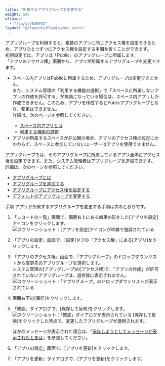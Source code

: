```yaml
---
title: "所属するアプリグループを変更する"
weight: 500
aliases:
  - "/ja/id/040592"
layout: "@/layouts/PageLayout.astro"
---
```




アプリグループを利用すると、複数のアプリに同じアクセス権を設定できるため、アプリひとつずつにアクセス権を設定する手間を省くことができます。  
初期設定では、アプリは「Public」のアプリグループに所属します。  
「アプリのアクセス権」画面から、アプリが所属するアプリグループを変更できます。

<Warning>

* スペース内アプリはPublicに所属するため、アプリグループは変更できません。  
また、<Kintone />システム管理の「利用する機能の選択」で「スペースに所属しないアプリの作成を許可する」が無効になっている場合は、スペース内アプリしか作成できません。このため、アプリを作成するとPublicアプリグループとなり、変更はできません。  
詳細は、次のページを参照してください。
  * [スペース内アプリとは](/k/ja/id/040709.html)
  * [利用する機能の選択](/k/ja/id/04031.html)
* アプリが所属するスペースが非公開の場合、アプリのアクセス権の設定にかかわらず、スペースに参加していないユーザーはアプリを使用できません。  


</Warning>

<Hint>

アプリグループでは、そのアプリグループに所属しているアプリ全体にアクセス権を設定できます。また、システム管理者はアプリグループを追加できます。  
詳細は、次のページを参照してください。

* [アプリグループとは](/k/ja/id/04028.html)
* [アプリグループを追加する](/k/ja/id/04024.html)
* [アプリグループにアクセス権を設定する](/k/ja/id/04025.html)
* [デフォルトのアプリグループを変更する](/k/ja/id/04026.html)


</Hint>

<Heading id="rights_change_appgroup_10">手順</Heading>
アプリが所属するアプリグループを変更する手順は次のとおりです。

1. 「レコードの一覧」画面で、画面右上にある歯車の形をした[アプリを設定]アイコンをクリックします。  
   <Img src="/k/kintone/img/settings_new_icon.png" alt="スクリーンショット：[アプリを設定]アイコンが枠線で強調されている" />

1. 「アプリの設定」画面で、[設定]タブの「アクセス権」にある[アプリ]をクリックします。

1. 「アプリのアクセス権」画面で、「アプリグループ」のドロップダウンリストから変更先のアプリグループを選択します。  
  <Kintone />システム管理の[アプリグループ]の[アクセス権]で、「アプリの作成」が許可されていないアプリグループは、選択肢に表示されません。
   <Img src="/k/kintone/img-ja/change_appgroup_img2.png" alt="スクリーンショット：「アプリグループ」のドロップダウンリストが表示されている" />

1. 画面右下の[保存]をクリックします。

1. 「確認」ダイアログで、[保存して反映]をクリックします。  
   <Img src="/k/kintone/img-ja/change_appgroup_img3.png" alt="スクリーンショット：「確認」ダイアログが表示されている" />
   [保存して反映]をクリックした時点で、変更したアプリグループが適用されます。

   ほかのメッセージが表示された場合は、「[保存しようとしてメッセージが表示されたときは](/k/ja/id/040589.html#rights_app_rights_30)」を参照してください。

1. 「アプリの設定」画面で、[アプリを更新]をクリックします。

1. 「アプリを更新」ダイアログで、[アプリを更新]をクリックします。
